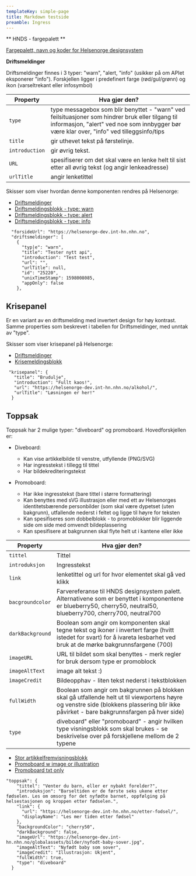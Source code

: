 ```yaml
---
templateKey: simple-page
title: Markdown testside
preamble: Ingress
---
```

** HNDS - fargepalett **

[Fargepalett, navn og koder for Helsenorge designsystem](https://share.goabstract.com/846ec6d4-bf37-4b1e-b93b-cc56cd98cd99?collectionLayerId=7d08e5a6-9120-48e1-8afd-ed12277d1da4&mode=design)

**Driftsmeldinger**

Driftsmeldinger finnes i 3 typer: "warn", "alert, "info" (usikker på om APIet eksponerer "info"). Forskjellen ligger i predefinert farge (rød/gul/grønn) og ikon (varseltrekant eller infosymbol)

|Property|Hva gjør den?|
|---|---|
|`type`| type messagebox som blir benyttet - "warn" ved feilsituasjoner som hindrer bruk eller tilgang til informasjon, "alert" ved noe som innbygger bør være klar over, "info" ved tilleggsinfo/tips |
|`title`| gir uthevet tekst på førstelinje.|
|`introduction`| gir øvrig tekst.|
|`URL`|spesifiserer om det skal være en lenke helt til sist etter all øvrig tekst (og angir lenkeadresse)|
|`urlTitle`|angir lenketittel|

Skisser som viser hvordan denne komponenten rendres på Helsenorge:

* [Driftsmeldinger](https://share.goabstract.com/69d17d71-fda0-4361-bd62-5e66fced562f?collectionLayerId=f92bfa93-6b8a-4cee-9f0a-a999f68f8376&mode=design)
* [Driftsmeldingsblokk - type: warn](https://share.goabstract.com/69d17d71-fda0-4361-bd62-5e66fced562f?collectionLayerId=a6d22408-4e75-43d9-8f38-3a5c2b80377b&mode=design)
* [Driftsmeldingsblokk - type: alert](https://share.goabstract.com/69d17d71-fda0-4361-bd62-5e66fced562f?collectionLayerId=64e68736-b951-4e1a-92f9-8643dd80d64d&mode=design)
* [Driftsmeldingsblokk - type: info](https://share.goabstract.com/69d17d71-fda0-4361-bd62-5e66fced562f?collectionLayerId=14c4b1a1-89aa-4b11-b1ce-65399974bcdf&mode=design)

```
  "forsideUrl": "https://helsenorge-dev.int-hn.nhn.no",
  "driftsmeldinger": [
    {
      "typ|e": "warn",
      "title": "Tester nytt api",
      "introduction": "Test test",
      "url": "",
      "urlTitle": null,
      "id": "25220",
      "unixTimeStamp": 1598008085,
      "appOnly": false
    },
```

## Krisepanel

Er en variant av en driftsmelding med invertert design for høy kontrast.
Samme properties som beskrevet i tabellen for Driftsmeldinger, med unntak av "type".

Skisser som viser krisepanel på Helsenorge:

* [Driftsmeldinger](https://share.goabstract.com/69d17d71-fda0-4361-bd62-5e66fced562f?collectionLayerId=f92bfa93-6b8a-4cee-9f0a-a999f68f8376&mode=design)
* [Krisemeldingsblokk](https://share.goabstract.com/69d17d71-fda0-4361-bd62-5e66fced562f?collectionLayerId=6a739353-a4cc-4047-bdca-046f39d8845a&mode=design)

```
 "krisepanel": {  
   "title": "Brudulje",  
   "introduction": "Fullt kaos!",  
   "url": "https://helsenorge-dev.int-hn.nhn.no/alkohol/",
   "urlTitle": "Løsningen er her!"
  }
```  

## Toppsak

Toppsak har 2 mulige typer: "diveboard" og promoboard. Hovedforskjellen er:

* Diveboard:
   * Kan vise artikkelbilde til venstre, utfyllende (PNG/SVG) 
   * Har ingresstekst i tillegg til tittel
   * Har bildekrediteringstekst

* Promoboard:
   * Har ikke ingresstekst (bare tittel i større formattering)
   * Kan benyttes med sVG illustrasjon eller med ett av Helsenorges identitetsbærende personbilder (som skal være dypetset (uten bakgrunn), utfallende nederst i feltet og ligge til høyre for teksten
   * Kan spesifiseres som dobbelblokk - to promoblokker blir liggende side om side med omvendt bildeplassering
   * Kan spesifisere at bakgrunnen skal flyte helt ut i kantene eller ikke

|Property|Hva gjør den?|
|---|---|
|`tittel`|Tittel|
|`introduksjon`|Ingresstekst|
|`link`|lenketittel og url for hvor elementet skal gå ved klikk|
|`bacgroundcolor`|Farvereferanse til HNDS designsystem palett. Alternativene som er benyttet i komponentene er blueberry50, cherry50, neutral50, blueberry700, cherry700, neutral700|
|`darkBackground`|Boolean som angir om komponenten skal tegne tekst og ikoner i invertert farge (hvitt istedet for svart) for å ivareta lesbarhet ved bruk at de mørke bakgrunnsfargene (700) |
|`imageURL`|URL til bildet som skal benyttes - merk regler for bruk dersom type er promoblock|
|`imageAltText`|image alt tekst :)|
|`ìmageCredit`|Bildeopphav - liten tekst nederst i tekstblokken|
|`fullWidth`|Boolean som angir om bakgrunnen på blokken skal gå utfallende helt ut til viewportens høyre og venstre side (blokkens plassering blir ikke påvirket - bare bakgrunnsfargen på hver side)|
|`type`| diveboard" eller "promoboard" - angir hvilken type visningsblokk som skal brukes - se beskrivelse over på forskjellene mellom de 2 typene|

* [Stor artikkelfremvisningsblokk](https://share.goabstract.com/69d17d71-fda0-4361-bd62-5e66fced562f?collectionLayerId=6dcdaa18-1a7e-48a9-bb4e-a33bebafacc1&mode=design)
* [Promoboard w image or illustration](https://share.goabstract.com/69d17d71-fda0-4361-bd62-5e66fced562f?collectionLayerId=53740075-3061-49d1-a35e-5d6be249cb89&mode=design)
* [Promoboard txt only](https://share.goabstract.com/69d17d71-fda0-4361-bd62-5e66fced562f?collectionLayerId=555c117b-2812-4677-880a-3d060ce9d507&mode=design)

```
"toppsak": {
    "tittel": "Venter du barn, eller er nybakt forelder?",
    "introduksjon": "Barseltiden er de første seks ukene etter fødselen. Les om omsorg for det nyfødte barnet, oppfølging på helsestasjonen og kroppen etter fødselen.",
    "link": {
      "url": "https://helsenorge-dev.int-hn.nhn.no/etter-fodsel/",
      "displayName": "Les mer tiden etter fødsel"
    },
    "backgroundColor": "cherry50",
    "darkBackground": false,
    "imageUrl": "https://helsenorge-dev.int-hn.nhn.no/globalassets/bilder/nyfodt-baby-sover.jpg",
    "imageAltText": "Nyfødt baby som sover",
    "imageCredit": "Illustrasjon: Ukjent",
    "fullWidth": true,
    "type": "diveboard"
  }
``` 

